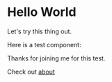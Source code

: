 # Hello World

Let's try this thing out.


Here is a test component:

<TestComponent />

Thanks for joining me for this test.

Check out [about](./about/)
